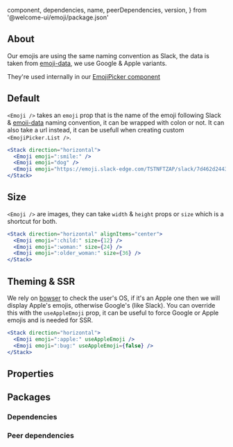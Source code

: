 
  component,
  dependencies,
  name,
  peerDependencies,
  version,
} from '@welcome-ui/emoji/package.json'

<showcase
  version={version}
  name={name}
  component={component}
  description="Allows user to use emojis easily."
/>

## About

Our emojis are using the same naming convention as Slack, the data is taken from [emoji-data], we use Google & Apple variants.

They're used internally in our [EmojiPicker component](https://www.welcome-ui.com/components/emoji-picker)

## Default

`<Emoji />` takes an `emoji` prop that is the name of the emoji following Slack & [emoji-data] naming convention, it can be wrapped with colon or not. It can also take a url instead, it can be usefull when creating custom `<EmojiPicker.List />`.

```jsx
<Stack direction="horizontal">
  <Emoji emoji=":smile:" />
  <Emoji emoji="dog" />
  <Emoji emoji="https://emoji.slack-edge.com/TSTNFTZAP/slack/7d462d2443.png" />
</Stack>
```

## Size

`<Emoji />` are images, they can take `width` & `height` props or `size` which is a shortcut for both.

```jsx
<Stack direction="horizontal" alignItems="center">
  <Emoji emoji=":child:" size={12} />
  <Emoji emoji=":woman:" size={24} />
  <Emoji emoji=":older_woman:" size={36} />
</Stack>
```

## Theming & SSR

We rely on [bowser](https://www.npmjs.com/package/bowser/v/2.11.0) to check the user's OS, if it's an Apple one then we will display Apple's emojis, otherwise Google's (like Slack). You can override this with the `useAppleEmoji` prop, it can be useful to force Google or Apple emojis and is needed for SSR.

```jsx
<Stack direction="horizontal">
  <Emoji emoji=":apple:" useAppleEmoji />
  <Emoji emoji=":bug:" useAppleEmoji={false} />
</Stack>
```

## Properties

<props propTypes={props.propTypes.Emoji} />

## Packages

### Dependencies

<dependencies dependencies={dependencies} />

### Peer dependencies

<dependencies dependencies={peerDependencies} />

<pagination />

[emoji-data]: https://github.com/iamcal/emoji-data
